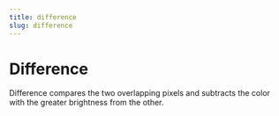 ```yaml
---
title: difference
slug: difference
---
```


# Difference


Difference compares the two overlapping pixels and subtracts the color with the greater brightness from the other.